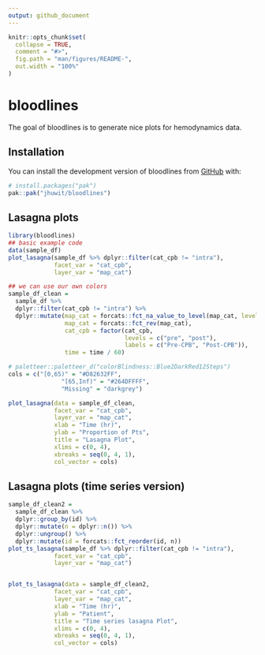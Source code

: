 ```yaml
---
output: github_document
---
```


<!-- README.md is generated from README.Rmd. Please edit that file -->

```r
knitr::opts_chunk$set(
  collapse = TRUE,
  comment = "#>",
  fig.path = "man/figures/README-",
  out.width = "100%"
)
```

# bloodlines

<!-- badges: start -->
<!-- badges: end -->

The goal of bloodlines is to generate nice plots for hemodynamics data. 

## Installation

You can install the development version of bloodlines from [GitHub](https://github.com/) with:

```r
# install.packages("pak")
pak::pak("jhuwit/bloodlines")
```

## Lasagna plots


```r
library(bloodlines)
## basic example code
data(sample_df)
plot_lasagna(sample_df %>% dplyr::filter(cat_cpb != "intra"),
             facet_var = "cat_cpb",
             layer_var = "map_cat")

## we can use our own colors
sample_df_clean = 
  sample_df %>% 
  dplyr::filter(cat_cpb != "intra") %>% 
  dplyr::mutate(map_cat = forcats::fct_na_value_to_level(map_cat, level = "Missing"),
                map_cat = forcats::fct_rev(map_cat),
                cat_cpb = factor(cat_cpb,
                                 levels = c("pre", "post"),
                                 labels = c("Pre-CPB", "Post-CPB")),
                time = time / 60)

# paletteer::paletteer_d("colorBlindness::Blue2DarkRed12Steps")
cols = c("[0,65)" = "#D82632FF",
               "[65,Inf)" = "#264DFFFF",
               "Missing" = "darkgrey")

plot_lasagna(data = sample_df_clean,
             facet_var = "cat_cpb",
             layer_var = "map_cat",
             xlab = "Time (hr)",
             ylab = "Proportion of Pts",
             title = "Lasagna Plot",
             xlims = c(0, 4),
             xbreaks = seq(0, 4, 1),
             col_vector = cols)


```

## Lasagna plots (time series version)

```r


sample_df_clean2 = 
  sample_df_clean %>% 
  dplyr::group_by(id) %>% 
  dplyr::mutate(n = dplyr::n()) %>% 
  dplyr::ungroup() %>% 
  dplyr::mutate(id = forcats::fct_reorder(id, n))
plot_ts_lasagna(sample_df %>% dplyr::filter(cat_cpb != "intra"),
             facet_var = "cat_cpb",
             layer_var = "map_cat")


plot_ts_lasagna(data = sample_df_clean2,
             facet_var = "cat_cpb",
             layer_var = "map_cat",
             xlab = "Time (hr)",
             ylab = "Patient",
             title = "Time series lasagna Plot",
             xlims = c(0, 4),
             xbreaks = seq(0, 4, 1),
             col_vector = cols)


```
